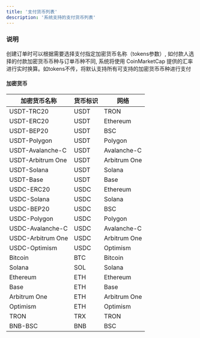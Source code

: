 ```yaml
---
title: '支付货币列表'
description: '系统支持的支付货币列表'
---
```


### 说明

创建订单时可以根据需要选择支付指定加密货币名称（tokens参数）, 如付款人选择的付款加密货币币种与订单币种不同, 系统将使用 CoinMarketCap 提供的汇率进行实时换算。如tokens不传，将默认支持所有可支持的加密货币币种进行支付

#### 加密货币
| 加密货币名称   | 货币标识       | 网络      |
|--------------|--------------|-----------|
| USDT-TRC20   | USDT         | TRON      |
| USDT-ERC20   | USDT         | Ethereum  |
| USDT-BEP20   | USDT         | BSC       |
| USDT-Polygon | USDT         | Polygon   |
| USDT-Avalanche-C| USDT         | Avalanche-C  |
| USDT-Arbitrum One| USDT         | Arbitrum One  |
| USDT-Solana   | USDT         | Solana       |
| USDT-Base   | USDT         | Base       |
| USDC-ERC20   | USDC         | Ethereum  |
| USDC-Solana  | USDC         | Solana    |
| USDC-BEP20   | USDC         | BSC       |
| USDC-Polygon | USDC         | Polygon   |
| USDC-Avalanche-C| USDC         | Avalanche-C  |
| USDC-Arbitrum One| USDC         | Arbitrum One  |
| USDC-Optimism| USDC         | Optimism  |
| Bitcoin          | BTC          | Bitcoin   |
| Solana          | SOL          | Solana    |
| Ethereum | ETH          | Ethereum  |
| Base     | ETH          | Base      |
| Arbitrum One | ETH          | Arbitrum One  |
| Optimism | ETH          | Optimism  |
| TRON          | TRX          | TRON      |
| BNB-BSC          | BNB          | BSC       |